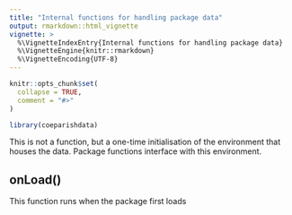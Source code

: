 ```yaml
---
title: "Internal functions for handling package data"
output: rmarkdown::html_vignette
vignette: >
  %\VignetteIndexEntry{Internal functions for handling package data}
  %\VignetteEngine{knitr::rmarkdown}
  %\VignetteEncoding{UTF-8}
---
```


<!-- # Previously generated by {fusen} from dev/flat_history/flat_package-data-handling.qmd: now deprecated. -->


```r
knitr::opts_chunk$set(
  collapse = TRUE,
  comment = "#>"
)
```

```r
library(coeparishdata)
```

<!-- WARNING - This vignette is generated by {fusen} from dev/flat_package-data-handling.qmd: do not edit by hand -->




This is not a function, but a one-time initialisation of the environment that houses the data. Package functions interface with this environment. 

## onLoad()

This function runs when the package first loads
